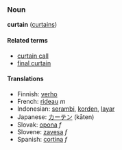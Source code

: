 === Noun ===
'''curtain''' ([[curtains]])

====Related terms====
*[[curtain call]]
*[[final curtain]]

==== Translations ====
*Finnish: [[verho]]
*French: [[rideau]] ''m''
*Indonesian: [[serambi]], [[korden]], [[layar]]
*Japanese: [[カーテン]] (kāten)
*Slovak: [[opona]] ''f''
*Slovene: [[zavesa]] ''f''
*Spanish: [[cortina]] ''f''